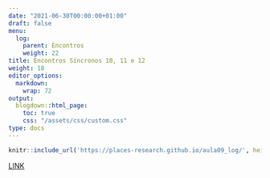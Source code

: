 ```yaml
---
date: "2021-06-30T00:00:00+01:00"
draft: false
menu:
  log:
    parent: Encontros
    weight: 22
title: Encontros Síncronos 10, 11 e 12
weight: 18
editor_options: 
  markdown: 
    wrap: 72
output: 
  blogdown::html_page:
    toc: true
    css: "/assets/css/custom.css"
type: docs
---
```



```r
knitr::include_url('https://places-research.github.io/aula09_log/', height = "400px")
```

[LINK](https://places-research.github.io/aula09_log/)

